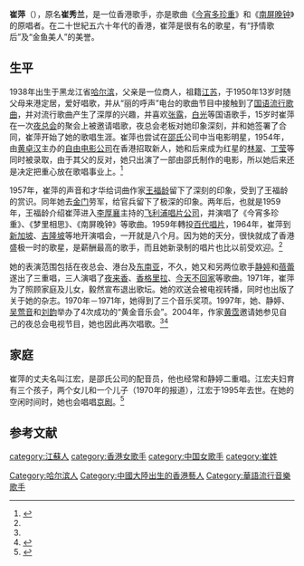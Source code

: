{{otheruses|崔萍}}
{{艺人
| 類型 = 女歌手
| 姓名 = 崔萍
| 圖片 =
| 圖片簡介= 1970年的崔萍
| 本名 = 崔秀兰
| 外文名 = Tsui Ping
| 外文 = Tsui Ping
| 羅馬拼音 = Cui Ping
| 英文名 = Tsui Ping
| 暱稱 = 金魚美人
| 國籍 = {{CNHK}}
| 籍貫 = [[江苏|江苏]]
| 民族 = [[汉族|汉族]]
| 出生日期 = {{Birth year and age|1938}}
| 出生地點 = {{flag|Manchukuo}}[[濱江省|濱江省]][[哈爾濱市|哈爾濱市]]
| 代表作 = 《[[今宵多珍重_(歌曲)|今宵多珍重]]》（1957年）<br>《[[南屏晚鐘_(歌曲)|南屏晚鐘]]》（1960年）
| 逝世日期 =  
| 逝世地點 = 
| 配偶 = [[江宏|江宏]]
| 血型 = 
| 身高 = 
| 體重 =  
| 活躍年代 = 1950年代至1970年代}}

'''崔萍'''（{{bd|1938年|||CatIdx=Cui}}），原名'''崔秀兰'''，是一位香港歌手，亦是歌曲《[[今宵多珍重_(歌曲)|今宵多珍重]]》和《[[南屏晚鐘_(歌曲)|南屏晚钟]]》的原唱者。在二十世紀五六十年代的香港，崔萍是很有名的歌星，有“抒情歌后”及“金鱼美人”的美誉。

== 生平 ==
1938年出生于黑龙江省[[哈尔滨|哈尔滨]]，父亲是一位商人，祖籍[[江苏|江苏]]，于1950年13岁时随父母来港定居，爱好唱歌，并从“丽的呼声”电台的歌曲节目中接触到了[[国语|国语]][[流行歌曲|流行歌曲]]，并对流行歌曲产生了深厚的兴趣，并喜欢[[张露|张露]]，[[白光|白光]]等国语歌手，15岁时崔萍在一次[[夜总会|夜总会]]的聚会上被邀请唱歌，夜总会老板对她印象深刻，并和她签署了合同，崔萍开始了她的歌唱生涯。崔萍也尝试在[[邵氏|邵氏]]公司中当电影明星，1954年，由[[黄卓汉|黄卓汉]]主办的[[自由电影公司|自由电影公司]]在香港招取新人，她和后来成为红星的[[林翠|林翠]]、[[丁莹|丁莹]]等同时被录取，由于其父的反对，她只出演了一部由邵氏制作的电影，所以她后来还是决定把重心放在歌唱事业上。<ref name=twpanorama>{{cite web |author1=張夢端 |title=夢裡相思憶崔萍 |url=https://www.taiwan-panorama.com/Articles/Details?Guid=53d10fb4-8792-4732-9a92-7503816ed6df |publisher=臺灣光華雜誌 |accessdate=2021-12-28 |archive-date=2021-12-28 |archive-url=https://web.archive.org/web/20211228011111/https://www.taiwan-panorama.com/Articles/Details?Guid=53d10fb4-8792-4732-9a92-7503816ed6df }}</ref>

1957年，崔萍的声音和才华给词曲作家[[王福龄|王福龄]]留下了深刻的印象，受到了王福龄的赏识。同年她去[[金门|金门]]劳军，给官兵留下了极深的印象。两年后，也就是1959年，王福龄介绍崔萍进入[[李厚襄|李厚襄]]主持的[[飞利浦唱片公司|飞利浦唱片公司]]，并演唱了《今宵多珍重》、《梦里相思》、《南屏晚钟》等歌曲。1959年轉投[[百代唱片|百代唱片]]，1964年，崔萍到[[新加坡|新加坡]]、[[吉隆坡|吉隆坡]]等地开演唱会，一开就是八个月。因为她的天分，很快就成了香港盛极一时的歌星，是薪酬最高的歌手，而且她新录制的唱片也比以前受欢迎。<ref name=twpanorama/>

她的表演范围包括在夜总会、港台及[[东南亚|东南亚]]，不久，她又和另两位歌手[[静婷|静婷]]和[[蓓蕾_(女歌手)|蓓蕾]]遂出了三重唱，三人演唱了[[夜来香|夜来香]]、[[香格里拉|香格里拉]]、[[今天不回家|今天不回家]]等歌曲。1971年，崔萍为了照顾家庭及儿女，毅然宣布退出歌坛。她的欢送会被电视转播，同时也出版了关于她的杂志。1970年－1971年，她得到了三个音乐奖项。1997年，她、静婷、[[吴莺音|吴莺音]]和[[刘韵|刘韵]]举办了4次成功的“黄金音乐会”。2004年，作家[[黄霑|黄霑]]邀请她参见自己的夜总会电视节目，她也因此再次唱歌。<ref name=twpanorama/><ref>{{youtube|6PwM3mmgbJs|金光燦爛耀舞台1997 靜婷 吳鶯音 崔萍 劉韻 李國祥 吳佳明}}</ref>

==家庭==
崔萍的丈夫名叫江宏，是邵氏公司的配音员，他也经常和静婷二重唱。江宏夫妇育有三个孩子，两个女儿和一个儿子（1970年的报道），江宏于1995年去世。在她的空闲时间时，她也会唱唱[[京剧|京剧]]。<ref>{{cite web |title=香港名歌星崔萍來台 |url=https://memory.culture.tw/Home/Detail?Id=554456&IndexCode=online_metadata |website=國家文化記憶庫 |publisher=[[中華民國文化部|中華民國文化部]] |accessdate=2021-12-28 |archive-date=2021-12-28 |archive-url=https://web.archive.org/web/20211228011115/https://memory.culture.tw/Home/Detail?Id=554456&IndexCode=online_metadata }}</ref>

==参考文献==
{{reflist}}
[[category:江蘇人|category:江蘇人]]
[[category:香港女歌手|category:香港女歌手]]
[[category:中国女歌手|category:中国女歌手]]
[[category:崔姓|category:崔姓]]
[[Category:哈尔滨人|Category:哈尔滨人]]
[[Category:中國大陸出生的香港藝人|Category:中國大陸出生的香港藝人]]
[[Category:華語流行音樂歌手|Category:華語流行音樂歌手]]